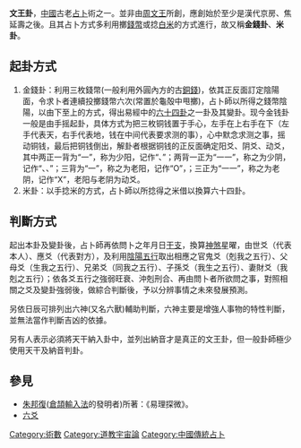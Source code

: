 '''文王卦'''，[[中國|中國]]古老[[占卜|占卜]]術之一。並非由[[周文王|周文王]]所創，應創始於至少是漢代京房、焦延壽之後。且其占卜方式多利用擲[[錢幣|錢幣]]或捻[[白米|白米]]的方式進行，故又稱'''金錢卦'''、'''米卦'''。

== 起卦方式 ==
#金錢卦：利用三枚錢幣(一般利用外圓內方的古[[銅錢|銅錢]])，依其正反面訂定陰陽面，令求卜者連續投擲錢幣六次(常置於龜殻中甩擲)，占卜師以所得之錢幣陰陽，以由下至上的方式，得出易經中的[[六十四卦|六十四卦]]之一卦及其變卦。现今金钱卦一般是由手摇起卦，具体方式为把三枚铜钱置于手心，左手在上右手在下（左手代表天，右手代表地，钱在中间代表要求测的事），心中默念求测之事，摇动铜钱，最后把铜钱倒出，解卦者根据铜钱的正反面确定阳爻、阴爻、动爻，其中两正一背为“一”，称为少阳，记作“、”；两背一正为“一一”，称之为少阴，记作“、、”；三背为“一”，称之为老阳，记作“O”，；三正为“一一”，称之为老阴，记作“X”，老阳与老阴为动爻。
#米卦：以手捻米的方式，占卜師以所捻得之米借以換算六十四卦。

== 判斷方式 ==
起出本卦及變卦後，占卜師再依問卜之年月日[[干支|干支]]，換算[[神煞|神煞]]星曜，由世爻（代表本人）、應爻（代表對方），及利用[[陰陽|陰陽]][[五行|五行]]取出相應之官鬼爻（剋我之五行）、父母爻（生我之五行）、兄弟爻（同我之五行）、子孫爻（我生之五行）、妻財爻（我剋之五行）；依各爻五行之強弱旺衰、沖剋刑合、再由問卜者所欲問之事，對照相關之爻及變卦強弱後，做綜合判斷後，予以分辨事情之未來發展預測。

另依日辰可排列出六神(又名六獸)輔助判斷，六神主要是增強人事物的特性判斷，並無法當作判斷吉凶的依據。

另有人表示必須將天干納入卦中，並列出納音才是真正的文王卦，但一般卦師極少使用天干及納音判卦。

==參見==
*[[朱邦復|朱邦復]]([[倉頡輸入法|倉頡輸入法]]的發明者)所著：《易理探微》。
*[[爻|六爻]]

[[Category:術數|Category:術數]]
[[Category:道教宇宙論|Category:道教宇宙論]]
[[Category:中國傳統占卜|Category:中國傳統占卜]]